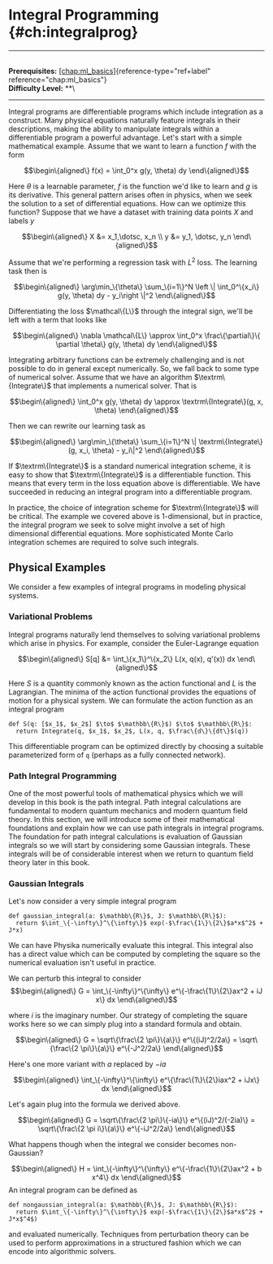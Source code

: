 # Integral Programming \{#ch:integralprog\}

------------------------------------------------------------------------

\
**Prerequisites:**
[\[chap:ml_basics\]](#chap:ml_basics)\{reference-type="ref+label"
reference="chap:ml_basics"\}\
**Difficulty Level:** \*\*\

------------------------------------------------------------------------

Integral programs are differentiable programs which include integration
as a construct. Many physical equations naturally feature integrals in
their descriptions, making the ability to manipulate integrals within a
differentiable program a powerful advantage. Let's start with a simple
mathematical example. Assume that we want to learn a function $f$ with
the form

$$\begin\{aligned\}
 f(x) = \int_0^x g(y, \theta) dy 
\end\{aligned\}$$

Here $\theta$ is a learnable parameter, $f$ is the function we'd like to
learn and $g$ is its derivative. This general pattern arises often in
physics, when we seek the solution to a set of differential equations.
How can we optimize this function? Suppose that we have a dataset with
training data points $X$ and labels $y$

$$\begin\{aligned\}
    X &= x_1,\dotsc, x_n \\
    y &= y_1, \dotsc, y_n
\end\{aligned\}$$

Assume that we're performing a regression task with $L^2$ loss. The
learning task then is

$$\begin\{aligned\}
    \arg\min_\{\theta\} \sum_\{i=1\}^N \left \| \int_0^\{x_i\} g(y, \theta) dy - y_i\right \|^2
\end\{aligned\}$$

Differentiating the loss $\mathcal\{L\}$ through the integral sign, we'll
be left with a term that looks like

$$\begin\{aligned\}
\nabla \mathcal\{L\} \approx \int_0^x \frac\{\partial\}\{ \partial \theta\} g(y, \theta) dy 
\end\{aligned\}$$

Integrating arbitrary functions can be extremely challenging and is not
possible to do in general except numerically. So, we fall back to some
type of numerical solver. Assume that we have an algorithm
$\textrm\{Integrate\}$ that implements a numerical solver. That is

$$\begin\{aligned\}
\int_0^x g(y, \theta) dy \approx \textrm\{Integrate\}(g, x, \theta) 
\end\{aligned\}$$

Then we can rewrite our learning task as

$$\begin\{aligned\}
    \arg\min_\{\theta\} \sum_\{i=1\}^N \| \textrm\{Integrate\}(g, x_i, \theta) - y_i\|^2
\end\{aligned\}$$

If $\textrm\{Integrate\}$ is a standard numerical integration scheme, it
is easy to show that $\textrm\{Integrate\}$ is a differentiable function.
This means that every term in the loss equation above is differentiable.
We have succeeded in reducing an integral program into a differentiable
program.

In practice, the choice of integration scheme for $\textrm\{Integrate\}$
will be critical. The example we covered above is 1-dimensional, but in
practice, the integral program we seek to solve might involve a set of
high dimensional differential equations. More sophisticated Monte Carlo
integration schemes are required to solve such integrals.

## Physical Examples

We consider a few examples of integral programs in modeling physical
systems.

### Variational Problems

Integral programs naturally lend themselves to solving variational
problems which arise in physics. For example, consider the
Euler-Lagrange equation

$$\begin\{aligned\}
    S[q] &= \int_\{x_1\}^\{x_2\} L(x, q(x), q'(x)) dx
\end\{aligned\}$$

Here $S$ is a quantity commonly known as the action functional and $L$
is the Lagrangian. The minima of the action functional provides the
equations of motion for a physical system. We can formulate the action
function as an integral program

``` \{.python language="python"\}
def S(q: [$x_1$, $x_2$] $\to$ $\mathbb\{R\}$) $\to$ $\mathbb\{R\}$:
  return Integrate(q, $x_1$, $x_2$, L(x, q, $\frac\{d\}\{dt\}$(q))
```

This differentiable program can be optimized directly by choosing a
suitable parameterized form of `q` (perhaps as a fully connected
network).

### Path Integral Programming

One of the most powerful tools of mathematical physics which we will
develop in this book is the path integral. Path integral calculations
are fundamental to modern quantum mechanics and modern quantum field
theory. In this section, we will introduce some of their mathematical
foundations and explain how we can use path integrals in integral
programs. The foundation for path integral calculations is evaluation of
Gaussian integrals so we will start by considering some Gaussian
integrals. These integrals will be of considerable interest when we
return to quantum field theory later in this book.

### Gaussian Integrals

Let's now consider a very simple integral program

``` \{.python language="python"\}
def gaussian_integral(a: $\mathbb\{R\}$, J: $\mathbb\{R\}$):
  return $\int_\{-\infty\}^\{\infty\}$ exp(-$\frac\{1\}\{2\}$a*x$^2$ + J*x)
```

We can have Physika numerically evaluate this integral. This integral
also has a direct value which can be computed by completing the square
so the numerical evaluation isn't useful in practice.

We can perturb this integral to consider $$\begin\{aligned\}
 G = \int_\{-\infty\}^\{\infty\} e^\{-\frac\{1\}\{2\}ax^2 + iJ x\} dx 
\end\{aligned\}$$

where $i$ is the imaginary number. Our strategy of completing the square
works here so we can simply plug into a standard formula and obtain.

$$\begin\{aligned\}
 G = \sqrt\{\frac\{2 \pi\}\{a\}\} e^\{(iJ)^2/2a\} = \sqrt\{\frac\{2 \pi\}\{a\}\} e^\{-J^2/2a\} 
\end\{aligned\}$$

Here's one more variant with $a$ replaced by $-ia$

$$\begin\{aligned\}
 \int_\{-\infty\}^\{\infty\} e^\{\frac\{1\}\{2\}iax^2 + iJx\} dx 
\end\{aligned\}$$

Let's again plug into the formula we derived above.

$$\begin\{aligned\}
 G = \sqrt\{\frac\{2 \pi\}\{-ia\}\} e^\{(iJ)^2/(-2ia)\} = \sqrt\{\frac\{2 \pi i\}\{a\}\} e^\{-iJ^2/2a\} 
\end\{aligned\}$$

What happens though when the integral we consider becomes non-Gaussian?

$$\begin\{aligned\}
 H = \int_\{-\infty\}^\{\infty\} e^\{-\frac\{1\}\{2\}ax^2 + b x^4\} dx 
\end\{aligned\}$$ An integral program can be defined as

``` \{.python language="python"\}
def nongaussian_integral(a: $\mathbb\{R\}$, J: $\mathbb\{R\}$):
  return $\int_\{-\infty\}^\{\infty\}$ exp(-$\frac\{1\}\{2\}$a*x$^2$ + J*x$^4$)
```

and evaluated numerically. Techniques from perturbation theory can be
used to perform approximations in a structured fashion which we can
encode into algorithmic solvers.
